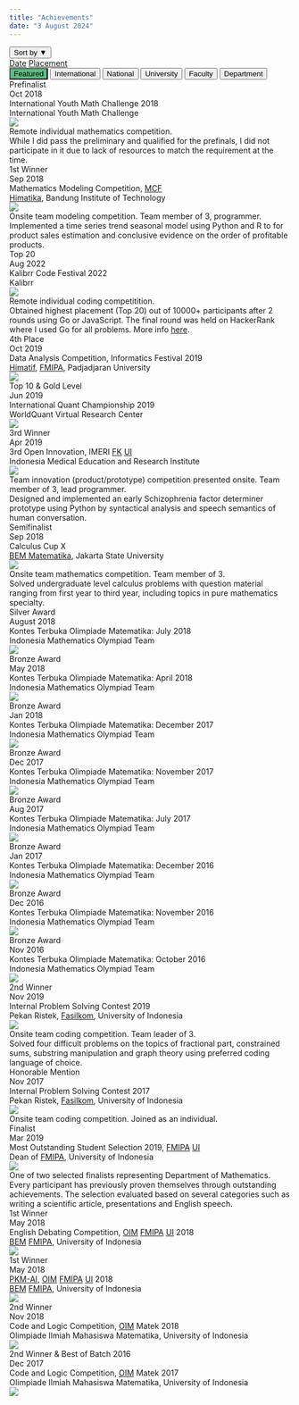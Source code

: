 ---
title: "Achievements"
date: "3 August 2024"
---

```{=html}
<!-- Sort Achievements -->
<div id="sort-buttons">
  <div class="dropdown">
    <button class="dropbtn" onclick="toggleSort()">Sort by <span id="sortArrow">&#9660;</span></button>
    <div class="dropdown-content" id="dropdownContent">
      <!--
      <a href="#" onclick="resetSort()">Default</a>
      <a href="#" onclick="sortAch('date', 'asc')">Date (Ascending)</a>
      <a href="#" onclick="sortAch('placement', 'asc')">Placement: Ascending</a>
      -->
      <a href="#" onclick="sortAch('date', 'desc')">Date</a>
      <a href="#" onclick="sortAch('placement', 'desc')">Placement</a>
    </div>
  </div>
</div>

<!-- Achievement Tabs -->
<div class="tab">
  <button class="tablinks" onclick="openAch(event, 'feature')" id="defaultOpen" style="background-color: #5cbb82">Featured</button>
  <button class="tablinks" onclick="openAch(event, 'intrntl')">International</button>
  <button class="tablinks" onclick="openAch(event, 'ntional')">National</button>
  <button class="tablinks" onclick="openAch(event, 'univsty')">University</button>
  <button class="tablinks" onclick="openAch(event, 'faculty')">Faculty</button>
  <button class="tablinks" onclick="openAch(event, 'dprtmnt')">Department</button>
</div>

<!-- Featured Achievements -->
<div id="feature" class="tabcontent"></div>

<!-- Achievements at International/Multinational Level -->
<div id="intrntl" class="tabcontent" level="International">
  <div class="achievement-card" onclick="toggleDropdown(this)">
    <div class="achievement-header">
      <div class="achievement-placement" place="Nth">Prefinalist</div>
      <div class="achievement-date">Oct 2018</div>
    </div>
    <div class="achievement-event">International Youth Math Challenge 2018</div>
    <div class="achievement-issuer">International Youth Math Challenge</div>
    <img class="achievement-logo" src="../images/IYMC.png">
    <div class="achievement-dropdown">
      <div class="achievement-arrangement">Remote individual mathematics competition.</div>
      <div class="achievement-details">While I did pass the preliminary and qualified for the prefinals, I did not participate in it due to lack of resources to match the requirement at the time.</div>
    </div>
  </div>

  <div class="achievement-card" onclick="toggleDropdown(this)" featured="true" feature-order="2">
    <div class="achievement-header">
      <div class="achievement-placement" place="1st">1st Winner</div>
      <div class="achievement-date">Sep 2018</div>
    </div>
    <div class="achievement-event">Mathematics Modeling Competition, <span title="Mathematical Challenge Festival"><u style="cursor:help">MCF</u></span></div>
    <div class="achievement-issuer"><span title="Mathematics Student Union"><u style="cursor:help">Himatika</u></span>, Bandung Institute of Technology</div>
    <img class="achievement-logo" src="../images/MMC_MCF.png">
    <div class="achievement-dropdown">
      <div class="achievement-arrangement">Onsite team modeling competition. Team member of 3, programmer.</div>
      <div class="achievement-details">Implemented a time series trend seasonal model using Python and R to for product sales estimation and conclusive evidence on the order of profitable products.</div>
    </div>
  </div>
</div>

<!-- Achievements at National Level -->
<div id="ntional" class="tabcontent" level="National">
  <div class="achievement-card" onclick="toggleDropdown(this)" featured="true" feature-order="4">
    <div class="achievement-header">
      <div class="achievement-placement" place="1st">Top 20</div>
      <div class="achievement-date">Aug 2022</div>
    </div>
    <div class="achievement-event">Kalibrr Code Festival 2022</div>
    <div class="achievement-issuer">Kalibrr</div>
    <img class="achievement-logo" src="https://encrypted-tbn0.gstatic.com/images?q=tbn:ANd9GcRmz0BPyUdwR2G8kBWRLlFTI4jN8qbUNftSig&s">
    <div class="achievement-dropdown">
      <div class="achievement-arrangement">Remote individual coding competitition.</div>
      <div class="achievement-details">Obtained highest placement (Top 20) out of 10000+ participants after 2 rounds using Go or JavaScript. The final round was held on HackerRank where I used Go for all problems. More info <a href="https://jobseeker.kalibrr.com/c/kalibrr-ph/jobs/208052/kompetisi-coding-kalibrr-codefest">here</a>.</div>
    </div>
  </div>

  <div class="achievement-card no-dropdown">
    <div class="achievement-header">
      <div class="achievement-placement" place="Nth">4th Place</div>
      <div class="achievement-date">Oct 2019</div>
    </div>
    <div class="achievement-event">Data Analysis Competition, Informatics Festival 2019</div>
    <div class="achievement-issuer"><span title="Informatics Engineering Student Union"><u style="cursor:help">Himatif</u></span>, <span title="Faculty of Mathematics and Natural Sciences"><u style="cursor:help">FMIPA</u></span>, Padjadjaran University</div>
    <img class="achievement-logo" src="../images/IFest-2019.png">
  </div>

  <div class="achievement-card no-dropdown">
    <div class="achievement-header">
      <div class="achievement-placement" place="Nth">Top 10 & Gold Level</div>
      <div class="achievement-date">Jun 2019</div>
    </div>
    <div class="achievement-event">International Quant Championship 2019</div>
    <div class="achievement-issuer">WorldQuant Virtual Research Center</div>
    <img class="achievement-logo" src="../images/IQC-2019.png">
  </div>

  <div class="achievement-card" onclick="toggleDropdown(this)" featured="true" feature-order="3">
    <div class="achievement-header">
      <div class="achievement-placement" place="3rd">3rd Winner</div>
      <div class="achievement-date">Apr 2019</div>
    </div>
    <div class="achievement-event">3rd Open Innovation, IMERI <span title="Faculty of Medicine"><u style="cursor:help">FK</u></span><span title="University of Indonesia"> <u style="cursor:help">UI</u></span></div>
    <div class="achievement-issuer">Indonesia Medical Education and Research Institute</div>
    <img class="achievement-logo" src="../images/IMERI.png">
    <div class="achievement-dropdown">
      <div class="achievement-arrangement">Team innovation (product/prototype) competition presented onsite. Team member of 3, lead programmer.</div>
      <div class="achievement-details">Designed and implemented an early Schizophrenia factor determiner prototype using Python by syntactical analysis and speech semantics of human conversation.</div>
    </div>
  </div>

  <div class="achievement-card" onclick="toggleDropdown(this)">
    <div class="achievement-header">
      <div class="achievement-placement" place="Nth">Semifinalist</div>
      <div class="achievement-date">Sep 2018</div>
    </div>
    <div class="achievement-event">Calculus Cup X</div>
    <div class="achievement-issuer"><span title="Mathematics Student Executive Board"><u style="cursor:help">BEM Matematika</u></span>, Jakarta State University</div>
    <img class="achievement-logo" src="../images/Calculus_Cup.png">
    <div class="achievement-dropdown">
      <div class="achievement-arrangement">Onsite team mathematics competition. Team member of 3.</div>
      <div class="achievement-details">Solved undergraduate level calculus problems with question material ranging from first year to third year, including topics in pure mathematics specialty.</div>
    </div>
  </div>

  <div class="achievement-card no-dropdown">
    <div class="achievement-header">
      <div class="achievement-placement" place="2nd">Silver Award</div>
      <div class="achievement-date">August 2018</div>
    </div>
    <div class="achievement-event">Kontes Terbuka Olimpiade Matematika: July 2018</div>
    <div class="achievement-issuer">Indonesia Mathematics Olympiad Team</div>
    <img class="achievement-logo" src="../images/KTOM.png">
  </div>

  <div class="achievement-card no-dropdown">
    <div class="achievement-header">
      <div class="achievement-placement" place="3rd">Bronze Award</div>
      <div class="achievement-date">May 2018</div>
    </div>
    <div class="achievement-event">Kontes Terbuka Olimpiade Matematika: April 2018</div>
    <div class="achievement-issuer">Indonesia Mathematics Olympiad Team</div>
    <img class="achievement-logo" src="../images/KTOM.png">
  </div>

  <div class="achievement-card no-dropdown">
    <div class="achievement-header">
      <div class="achievement-placement" place="3rd">Bronze Award</div>
      <div class="achievement-date">Jan 2018</div>
    </div>
    <div class="achievement-event">Kontes Terbuka Olimpiade Matematika: December 2017</div>
    <div class="achievement-issuer">Indonesia Mathematics Olympiad Team</div>
    <img class="achievement-logo" src="../images/KTOM.png">
  </div>

  <div class="achievement-card no-dropdown">
    <div class="achievement-header">
      <div class="achievement-placement" place="3rd">Bronze Award</div>
      <div class="achievement-date">Dec 2017</div>
    </div>
    <div class="achievement-event">Kontes Terbuka Olimpiade Matematika: November 2017</div>
    <div class="achievement-issuer">Indonesia Mathematics Olympiad Team</div>
    <img class="achievement-logo" src="../images/KTOM.png">
  </div>

  <div class="achievement-card no-dropdown">
    <div class="achievement-header">
      <div class="achievement-placement" place="3rd">Bronze Award</div>
      <div class="achievement-date">Aug 2017</div>
    </div>
    <div class="achievement-event">Kontes Terbuka Olimpiade Matematika: July 2017</div>
    <div class="achievement-issuer">Indonesia Mathematics Olympiad Team</div>
    <img class="achievement-logo" src="../images/KTOM.png">
  </div>

  <div class="achievement-card no-dropdown">
    <div class="achievement-header">
      <div class="achievement-placement" place="3rd">Bronze Award</div>
      <div class="achievement-date">Jan 2017</div>
    </div>
    <div class="achievement-event">Kontes Terbuka Olimpiade Matematika: December 2016</div>
    <div class="achievement-issuer">Indonesia Mathematics Olympiad Team</div>
    <img class="achievement-logo" src="../images/KTOM.png">
  </div>

  <div class="achievement-card no-dropdown">
    <div class="achievement-header">
      <div class="achievement-placement" place="3rd">Bronze Award</div>
      <div class="achievement-date">Dec 2016</div>
    </div>
    <div class="achievement-event">Kontes Terbuka Olimpiade Matematika: November 2016</div>
    <div class="achievement-issuer">Indonesia Mathematics Olympiad Team</div>
    <img class="achievement-logo" src="../images/KTOM.png">
  </div>

  <div class="achievement-card no-dropdown">
    <div class="achievement-header">
      <div class="achievement-placement" place="3rd">Bronze Award</div>
      <div class="achievement-date">Nov 2016</div>
    </div>
    <div class="achievement-event">Kontes Terbuka Olimpiade Matematika: October 2016</div>
    <div class="achievement-issuer">Indonesia Mathematics Olympiad Team</div>
    <img class="achievement-logo" src="../images/KTOM.png">
  </div>
</div>

<!-- Achievements at University Level -->
<div id="univsty" class="tabcontent" level="University">
  <div class="achievement-card" onclick="toggleDropdown(this)" featured="true" feature-order="5">
    <div class="achievement-header">
      <div class="achievement-placement" place="2nd">2nd Winner</div>
      <div class="achievement-date">Nov 2019</div>
    </div>
    <div class="achievement-event">Internal Problem Solving Contest 2019</div>
    <div class="achievement-issuer">Pekan Ristek, <span title="Faculty of Computer Science"><u style="cursor:help">Fasilkom</u></span>, University of Indonesia</div>
    <img class="achievement-logo" src="https://www.ristek.cs.ui.ac.id/icons/favicon/android-chrome-512x512.png">
    <div class="achievement-dropdown">
      <div class="achievement-arrangement">Onsite team coding competition. Team leader of 3.</div>
      <div class="achievement-details">Solved four difficult problems on the topics of fractional part, constrained sums, substring manipulation and graph theory using preferred coding language of choice.</div>
    </div>
  </div>

  <div class="achievement-card" onclick="toggleDropdown(this)">
    <div class="achievement-header">
      <div class="achievement-placement" place="Nth">Honorable Mention</div>
      <div class="achievement-date">Nov 2017</div>
    </div>
    <div class="achievement-event">Internal Problem Solving Contest 2017</div>
    <div class="achievement-issuer">Pekan Ristek, <span title="Faculty of Computer Science"><u style="cursor:help">Fasilkom</u></span>, University of Indonesia</div>
    <img class="achievement-logo" src="https://www.ristek.cs.ui.ac.id/icons/favicon/android-chrome-512x512.png">
    <div class="achievement-dropdown">
      <div class="achievement-arrangement">Onsite team coding competition. Joined as an individual.</div>
    </div>
  </div>
</div>

<!-- Achievements at Faculty Level -->
<div id="faculty" class="tabcontent" level="Faculty">
  <div class="achievement-card" onclick="toggleDropdown(this)" featured="true" feature-order="1">
    <div class="achievement-header">
      <div class="achievement-placement" place="Nth">Finalist</div>
      <div class="achievement-date">Mar 2019</div>
    </div>
    <div class="achievement-event">Most Outstanding Student Selection 2019, <span title="Faculty of Mathematics and Natural Sciences"><u style="cursor:help">FMIPA</u></span> <span title="University of Indonesia"><u style="cursor:help">UI</u></span></div>
    <div class="achievement-issuer">Dean of <span title="Faculty of Mathematics and Natural Sciences"><u style="cursor:help">FMIPA</u></span>, University of Indonesia</div>
    <img class="achievement-logo" src="../images/FMIPAUI.png">
    <div class="achievement-dropdown">
      <div class="achievement-details">One of two selected finalists representing Department of Mathematics. Every participant has previously proven themselves through outstanding achievements. The selection evaluated based on several categories such as writing a scientific article, presentations and English speech.</div>
    </div>
  </div>
  
  <div class="achievement-card no-dropdown">
    <div class="achievement-header">
      <div class="achievement-placement" place="1st">1st Winner</div>
      <div class="achievement-date">May 2018</div>
    </div>
    <div class="achievement-event">English Debating Competition, <span title="Student Scientific Olympiad"><u style="cursor:help">OIM</u></span> <span title="Faculty of Mathematics and Natural Sciences"><u style="cursor:help">FMIPA</u></span> <span title="University of Indonesia"><u style="cursor:help">UI</u></span> 2018</div>
    <div class="achievement-issuer"><span title="Student Executive Board"><u style="cursor:help">BEM</u></span> <span title="Faculty of Mathematics and Natural Sciences"><u style="cursor:help">FMIPA</u></span>, University of Indonesia</div>
    <img class="achievement-logo" src="../images/OIM_MIPA-2018.png">
  </div>

  <div class="achievement-card no-dropdown">
    <div class="achievement-header">
      <div class="achievement-placement" place="1st">1st Winner</div>
      <div class="achievement-date">May 2018</div>
    </div>
    <div class="achievement-event"><span title="Student Creativity Program - Scientific Article"><u style="cursor:help">PKM-AI</u></span>, <span title="Student Scientific Olympiad"><u style="cursor:help">OIM</u></span> <span title="Faculty of Mathematics and Natural Sciences"><u style="cursor:help">FMIPA</u></span> <span title="University of Indonesia"><u style="cursor:help">UI</u></span> 2018</div>
    <div class="achievement-issuer"><span title="Student Executive Board"><u style="cursor:help">BEM</u></span> <span title="Faculty of Mathematics and Natural Sciences"><u style="cursor:help">FMIPA</u></span>, University of Indonesia</div>
    <img class="achievement-logo" src="../images/OIM_MIPA-2018.png">
  </div>
</div>

<!-- Achievements at Department Level -->
<div id="dprtmnt" class="tabcontent" level="Department">
  <div class="achievement-card no-dropdown">
    <div class="achievement-header">
      <div class="achievement-placement" place="2nd">2nd Winner</div>
      <div class="achievement-date">Nov 2018</div>
    </div>
    <div class="achievement-event">Code and Logic Competition, <span title="Student Scientific Olympiad"><u style="cursor:help">OIM</u></span> Matek 2018</div>
    <div class="achievement-issuer">Olimpiade Ilmiah Mahasiswa Matematika, University of Indonesia</div>
    <img class="achievement-logo" src="../images/OIM_Matek-2018.png">
  </div>

  <div class="achievement-card no-dropdown">
    <div class="achievement-header">
      <div class="achievement-placement" place="2nd">2nd Winner & Best of Batch 2016</div>
      <div class="achievement-date">Dec 2017</div>
    </div>
    <div class="achievement-event">Code and Logic Competition, <span title="Student Scientific Olympiad"><u style="cursor:help">OIM</u></span> Matek 2017</div>
    <div class="achievement-issuer">Olimpiade Ilmiah Mahasiswa Matematika, University of Indonesia</div>
    <img class="achievement-logo" src="../images/OIM_Matek-2017.png">
  </div>
</div>

<script>
  document.addEventListener("DOMContentLoaded", function() {
    // Get featured tab to populate
    const featuredTab = document.getElementById('feature');
    
    // Select all tabcontent divs
    const tabContents = document.querySelectorAll('.tabcontent');

    // WIP: Store the original order of cards
    // const originalOrder = {};

    // Collect all featured cards from all tab contents
    const allFeaturedCards = [];

    tabContents.forEach(content => {
      // Select cards that should be featured within each tabcontent
      const featuredCards = Array.from(content.querySelectorAll('.achievement-card[featured="true"]'));
      allFeaturedCards.push(...featuredCards);
    });

    // Sort all featured cards based on the feature-order attribute
    allFeaturedCards.sort((a, b) => {
      return parseInt(a.getAttribute('feature-order')) - parseInt(b.getAttribute('feature-order'));
    });

    allFeaturedCards.forEach(card => {
      // Clone each featured card
      const clone = card.cloneNode(true);
      
      // Edit data in card
      clone.style.backgroundColor = '#5cbb82';
      clone.style.paddingBottom = '38px';

      // Add level to card
      const sourceDiv = document.createElement('div');
      sourceDiv.className = 'achievement-source';
      sourceDiv.textContent = `${card.parentElement.getAttribute('level')}`;
      clone.appendChild(sourceDiv);

      // Append clone to the featured tab
      featuredTab.appendChild(clone);
    });

    // WIP: Get the original order of cards
    // const cards = Array.from(content.getElementsByClassName('achievement-card'));
    // originalOrder[content.id] = cards.map(card => card.outerHTML);

    // Open featured tab
    document.getElementById("defaultOpen").click();
  });

  document.addEventListener('click', function(event) {
    if (!event.target.matches('.dropbtn') && !event.target.matches('.dropdown-content a')) {
      const dropdownContent = document.getElementById('dropdownContent');
      const sortArrow = document.getElementById('sortArrow');
      if (dropdownContent.classList.contains('show')) {
        dropdownContent.classList.remove('show');
        sortArrow.innerHTML = '&#9660;';
      }
    }
  });

  function openAch(event, achCat) {
    var idx, tabcontent, tablinks;

    tabcontent = document.getElementsByClassName("tabcontent");
    for (idx = 0; idx < tabcontent.length; idx++) {
      tabcontent[idx].style.display = 'none';
    }

    tablinks = document.getElementsByClassName("tablinks");
    for (idx = 0; idx < tablinks.length; idx++) {
      tablinks[idx].className = tablinks[idx].className.replace(' active', '');
    }

    document.getElementById(achCat).style.display = "block";
    event.currentTarget.className += ' active';

    // Reset the animation
    resetAnimation(achCat);
  }

  function resetAnimation(achCat) {
    const cards = document.querySelectorAll(`#${achCat} .achievement-card`);
    let delay = 0;

    const observer = new IntersectionObserver(entries => {
      entries.forEach(entry => {
        if (entry.isIntersecting) {
          entry.target.style.animationDelay = `${delay}s`;
          entry.target.classList.add('visible');
          delay += 0.5; // Increment delay for the next card
          observer.unobserve(entry.target); // Stop observing once it has been animated
        } else {
          delay = 0; // Reset delay for non-visible cards
        }
      });
    }, {
      threshold: 0.1
    });

    cards.forEach(card => {
      card.classList.remove('visible');
      observer.observe(card);
    });
  }

  function toggleDropdown(cardElement) {
    // Close all other dropdowns
    document.querySelectorAll(".achievement-card").forEach(card => {
      if (card !== cardElement) {
        card.classList.remove('active');
      }
    });

    // Toggle the clicked dropdown
    cardElement.classList.toggle('active');
  }

  function toggleSort() {
    const dropdownContent = document.getElementById('dropdownContent');
    const sortArrow = document.getElementById('sortArrow');
    dropdownContent.classList.toggle('show');
    sortArrow.innerHTML = dropdownContent.classList.contains('show') ? '&#9650;' : '&#9660;';
  }

  function sortAch(criteria, order) {
    const tabcontent = document.querySelectorAll('.tabcontent');
    tabcontent.forEach(content => {
      const cards = Array.from(content.getElementsByClassName('achievement-card'));

      cards.sort((a, b) => {
        if (criteria === 'date') {
          const dateA = new Date(a.querySelector('.achievement-date').textContent);
          const dateB = new Date(b.querySelector('.achievement-date').textContent);
          return order === 'asc' ? dateA - dateB : dateB - dateA;
        } else if (criteria === 'placement') {
          const placementA = a.querySelector('.achievement-placement').getAttribute('place');
          const placementB = b.querySelector('.achievement-placement').getAttribute('place');
          return order === 'asc' ? getPlacementValue(placementA) - getPlacementValue(placementB) : getPlacementValue(placementB) - getPlacementValue(placementA);
        }
      });

      cards.forEach(card => content.appendChild(card));
    });
  }

  function getPlacementValue(placement) {
    if (placement === '1st') return 4;
    if (placement === '2nd') return 3;
    if (placement === '3rd') return 2;
    return 1;
  }

/*
WIP: Reset sorting to default order
  function resetSort() {
    const tabcontent = document.querySelectorAll('.tabcontent');

    tabcontent.forEach(content => {
      const originalCards = originalOrder[content.id];
      content.innerHTML = originalCards.join('');
    });
  }
*/
</script>
```